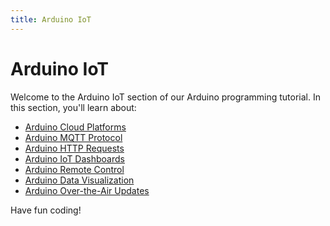 ```yaml
---
title: Arduino IoT
---
```


# Arduino IoT

Welcome to the Arduino IoT section of our Arduino programming tutorial. In this section, you'll learn about:

- [Arduino Cloud Platforms](./0-arduino-cloud-platforms.mdx)
- [Arduino MQTT Protocol](./1-arduino-mqtt-protocol.mdx)
- [Arduino HTTP Requests](./2-arduino-http-requests.mdx)
- [Arduino IoT Dashboards](./3-arduino-iot-dashboards.mdx)
- [Arduino Remote Control](./4-arduino-remote-control.mdx)
- [Arduino Data Visualization](./5-arduino-data-visualization.mdx)
- [Arduino Over-the-Air Updates](./6-arduino-over-the-air-updates.mdx)

Have fun coding!